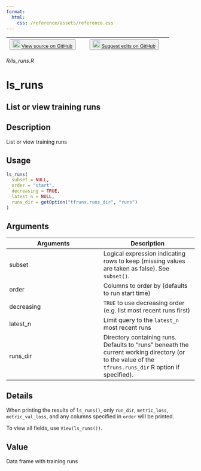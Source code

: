 ```yaml
---
format:
  html:
    css: /reference/assets/reference.css
---
```


| <button class="button"> ![](/reference/assets/GitHub-Mark-32px.png){width="20"} [View source on GitHub](https://github.com/rstudio/tfruns//blob/main/R/ls_runs.R) </button> | <button class="button"> ![](/reference/assets/GitHub-Mark-32px.png){width="20"} [Suggest edits on GitHub](https://github.com/rstudio/tfruns//edit/main/R/ls_runs.R) </button> |
|:------------------------------:|:--------------------------------------:|

*R/ls_runs.R*

# ls_runs

## List or view training runs

## Description
List or view training runs 


## Usage
```r
ls_runs( 
  subset = NULL, 
  order = "start", 
  decreasing = TRUE, 
  latest_n = NULL, 
  runs_dir = getOption("tfruns.runs_dir", "runs") 
) 
```

## Arguments
|Arguments|Description|
|---|---|
| subset | Logical expression indicating rows to keep (missing values are taken as false). See `subset()`. |
| order | Columns to order by (defaults to run start time) |
| decreasing | `TRUE` to use decreasing order (e.g. list most recent runs first) |
| latest_n | Limit query to the `latest_n` most recent runs |
| runs_dir | Directory containing runs. Defaults to "runs" beneath the current working directory (or to the value of the `tfruns.runs_dir` R option if specified). |

## Details

When printing the results of `ls_runs()`, only `run_dir`, `metric_loss`, `metric_val_loss`,  and any columns specified in `order` will be printed. 

To view all fields, use `View(ls_runs())`. 


## Value
Data frame with training runs 




